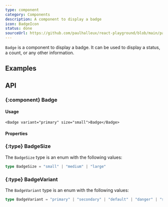 ```yaml
---
type: component
category: Components
description: A component to display a badge
icon: BadgeIcon
status: done
sourceUrl: https://github.com/paulhalleux/react-playground/blob/main/packages/playground/src/components/Badge/Badge.tsx
---
```


`Badge` is a component to display a badge. It can be used to display a status, a count, or any other information.

## Examples

<Example name="components/General/Badge" />

## API

### \{:component} Badge

#### Usage

```tsx
<Badge variant="primary" size="small">Badge</Badge>
```

#### Properties

<Properties component="Badge" />

### \{:type} BadgeSize

The `BadgeSize` type is an enum with the following values:

```ts
type BadgeSize = "small" | "medium" | "large"
```

### \{:type} BadgeVariant

The `BadgeVariant` type is an enum with the following values:

```ts
type BadgeVariant = "primary" | "secondary" | "default" | "danger" | "success" | "info" | "ghost"
```